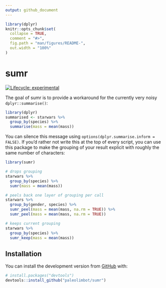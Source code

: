 ```yaml
---
output: github_document
---
```


<!-- README.md is generated from README.Rmd. Please edit that file -->

```r
library(dplyr)
knitr::opts_chunk$set(
  collapse = TRUE,
  comment = "#>",
  fig.path = "man/figures/README-",
  out.width = "100%"
)
```

# sumr

<!-- badges: start -->
[![Lifecycle: experimental](https://img.shields.io/badge/lifecycle-experimental-orange.svg)](https://www.tidyverse.org/lifecycle/#experimental)
<!-- badges: end -->

The goal of sumr is to provide a workaround for the currently very noisy `dplyr::summarise()`:

```r
library(dplyr)
summarised <- starwars %>%
  group_by(species) %>%
  summarise(mass = mean(mass))
```

You can silence this message using `options(dplyr.summarise.inform = FALSE)`. If you'd rather not write this at the top of every script, you can use this package to make the grouping of your result explicit with roughly the same number of characters:

```r
library(sumr)

# drops grouping
starwars %>%
  group_by(species) %>%
  sumr(mass = mean(mass))

# peels back one layer of grouping per call
starwars %>%
  group_by(gender, species) %>%
  sumr_peel(mass = mean(mass, na.rm = TRUE)) %>%
  sumr_peel(mass = mean(mass, na.rm = TRUE))

# keeps current grouping
starwars %>%
  group_by(species) %>%
  sumr_keep(mass = mean(mass))
```

## Installation

You can install the development version from [GitHub](https://github.com/) with:

``` r
# install.packages("devtools")
devtools::install_github("paleolimbot/sumr")
```
